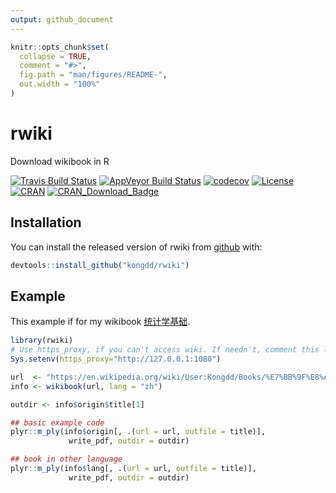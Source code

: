 ```yaml
---
output: github_document
---
```


<!-- README.md is generated from README.Rmd. Please edit that file -->

```r
knitr::opts_chunk$set(
  collapse = TRUE,
  comment = "#>",
  fig.path = "man/figures/README-",
  out.width = "100%"
)
```
# rwiki

Download wikibook in R

<!-- badges: start -->
[![Travis Build Status](https://travis-ci.org/kongdd/rwiki.svg?branch=master)](https://travis-ci.org/kongdd/rwiki)
[![AppVeyor Build Status](https://ci.appveyor.com/api/projects/status/github/kongdd/rwiki?branch=master&svg=true)](https://ci.appveyor.com/project/kongdd/rwiki)
[![codecov](https://codecov.io/gh/kongdd/rwiki/branch/master/graph/badge.svg)](https://codecov.io/gh/kongdd/rwiki)
[![License](http://img.shields.io/badge/license-GPL%20%28%3E=%202%29-brightgreen.svg?style=flat)](http://www.gnu.org/licenses/gpl-2.0.html)
[![CRAN](http://www.r-pkg.org/badges/version/rwiki)](https://cran.r-project.org/package=rwiki)
[![CRAN\_Download\_Badge](http://cranlogs.r-pkg.org/badges/rwiki)](https://CRAN.R-project.org/package=rwiki)
<!-- badges: end -->

## Installation

You can install the released version of rwiki from [github](https://github.com/kongdd/rwiki) with:

``` r
devtools::install_github("kongdd/rwiki")
```

## Example

This example if for my wikibook [统计学基础](https://en.wikipedia.org/wiki/User:Kongdd/Books/%E7%BB%9F%E8%AE%A1%E5%AD%A6%E5%9F%BA%E7%A1%80).

```r
library(rwiki)
# Use https_proxy, if you can't access wiki. If needn't, comment this line
Sys.setenv(https_proxy="http://127.0.0.1:1080") 

url  <- "https://en.wikipedia.org/wiki/User:Kongdd/Books/%E7%BB%9F%E8%AE%A1%E5%AD%A6%E5%9F%BA%E7%A1%80"
info <- wikibook(url, lang = "zh")

outdir <- info$origin$title[1]

## basic example code
plyr::m_ply(info$origin[, .(url = url, outfile = title)],
             write_pdf, outdir = outdir)

## book in other language
plyr::m_ply(info$lang[, .(url = url, outfile = title)],
             write_pdf, outdir = outdir)
```
